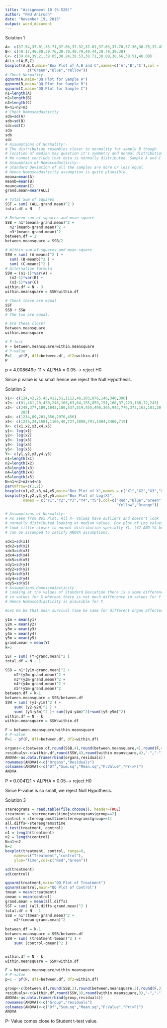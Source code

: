 ---
title: "Assignment 10 (S-520)"
author: "FNU Anirudh"
date: "November 19, 2015"
output: word_document
---

Solution 1

```{r,eval=TRUE}
A<- c(37.54,37.01,36.71,37.03,37.32,37.01,37.03,37.70,37.36,36.75,37.45,38.85)
B<- c(40.17,40.80,39.76,39.70,40.79,40.44,39.79,39.38)
C<- c(39.04,39.21,39.05,38.24,38.53,38.71,38.89,38.66,38.51,40.08)
ALL<-c(A,B,C)
boxplot(A,B,C,main="Box Plot of A,B and C",names=c('A','B','C'),col = 
          c("Green","Blue","Yellow"))
# Check Normality
qqnorm(A,main="QQ Plot for Sample A")
qqnorm(B,main="QQ Plot for Sample B")
qqnorm(C,main="QQ Plot for Sample C")
n1=length(A)
n2=length(B)
n3=length(C)
N=n1+n2+n3
# Check homoscedasticity
sda=sd(A)
sdb=sd(B)
sdc=sd(C)
sda
sdb
sdc
# Assumptions of Normality:-
# The distribution resembles closer to normality for sample B though 
# location of median may question it's symmetry and normal distribution. 
# We cannot conclude that data is normally distributed. Sample A and C are pretty much symmetric and have outliers that questions normal distribution.
# Assumption of Homoscedasticity:-
# Standard Deviation of all the samples are more or less equal
# Hence Homoscedasticity assumption is quite plausible.
meana=mean(A)
meanb=mean(B)
meanc=mean(C)
grand.mean=mean(ALL)

# Total Sum of Squares
SST = sum( (ALL-grand.mean)^2 )
total.df = N - 1

# Between sum-of-squares and mean-square
SSB = n1*(meana-grand.mean)^2 +
  n2*(meanb-grand.mean)^2 +
  n3*(meanc-grand.mean)^2
between.df = 2 
between.meansquare = SSB/2

# Within sum-of-squares and mean-square
SSW = sum( (A-meana)^2 ) +
  sum( (B-meanb)^2 ) +
  sum( (C-meanc)^2 )
# Alternative formula
SSW = (n1-1)*var(A) +
  (n2-1)*var(B) +
  (n3-1)*var(C)
within.df = N - 3
within.meansquare = SSW/within.df

# Check these are equal
SST
SSB + SSW
# The two are equal.

# Are these close?
between.meansquare
within.meansquare

# F-test
F = between.meansquare/within.meansquare
# P-value
P=1 - pf(F, df1=between.df, df2=within.df)
P

```

p = 4.008649e-11 < ALPHA = 0.05---> reject H0

Since p value is so small hence we reject the Null Hypothesis.


Solution 2

```{r,eval=TRUE}
x1<- c(124,42,25,45,412,51,1112,46,103,876,146,340,396)
x2<- c(81,461,20,450,246,166,63,64,155,859,151,166,37,223,138,72,245)
x3<- c(248,377,189,1843,180,537,519,455,406,365,942,776,372,163,101,20,
       283)
x4<- c(1234,89,201,356,2970,456)
x5<- c(1235,24,1581,1166,40,727,3808,791,1804,3460,719)
X<- c(x1,x2,x3,x4,x5)
y1<- log(x1)
y2<- log(x2)
y3<- log(x3)
y4<- log(x4)
y5<- log(x5)
Y<- c(y1,y2,y3,y4,y5)
n1=length(x1)
n2=length(x2)
n3=length(x3)
n4=length(x4)
n5=length(x5)
N=n1+n2+n3+n4+n5
par(mfrow=c(1,2))
boxplot(x1,x2,x3,x4,x5,main="Box Plot of X",names = c("X1","X2","X3","X4","X5"),col=c("Red","Blue","Green","Yellow","Orange"))
boxplot(y1,y2,y3,y4,y5,main="Box Plot of Log(X)",
        names = c("Y1","Y2","Y3","Y4","Y5"),col=c("Red","Blue","Green",
                                                  "Yellow","Orange"))

# Assumptions of Normality:-
# As seen from Box Plot, All X- Values have outliers and doesn't look
# normally distributed looking at median values. Box plot of Log values
# look little closer to normal distribution specially Y1. (Y2 AND Y4 being close) hence Y1,Y2 and Y4 can be considered normal. Log values
# can be assumped to satisfy ANOVA assumptions.

sdx1=sd(x1)
sdx2=sd(x2)
sdx3=sd(x3)
sdx4=sd(x4)
sdx5=sd(x5)
sdy1=sd(y1)
sdy2=sd(y2)
sdy3=sd(y3)
sdy4=sd(y4)
sdy5=sd(y5)
# Assumptions Homoscediasticity
# Looking at the values of Standard Deviation there is a some difference
# in values for X whereas there is not much difference in values for Y
# Hence Homoscediasticity is plausible for Y.

#Let Ho be that mean survival time be same for different organ affected #Let Ha be that mean survival time be different for at least one organ affected

y1m = mean(y1)
y2m = mean(y2)
y3m = mean(y3)
y4m = mean(y4)
y5m = mean(y5)
grand.mean = mean(Y)
k=5

SST = sum( (Y-grand.mean)^2 )
total.df = N - 1

SSB = n1*(y1m-grand.mean)^2 +
    n2*(y2m-grand.mean)^2 +
    n3*(y3m-grand.mean)^2 + 
    n4*(y4m-grand.mean)^2 +
    n5*(y5m-grand.mean)^2
between.df = k-1 
between.meansquare = SSB/between.df 
SSW = sum( (y1-y1m)^2 ) +
    sum( (y2-y2m)^2 ) +
    sum( (y3-y3m)^2 )+ sum((y4-y4m)^2)+sum((y5-y5m)^2)
within.df = N - k
within.meansquare = SSW/within.df

F = between.meansquare/within.meansquare
# P-value
P=1 - pf(F, df1=between.df, df2=within.df)

organs<-c(between.df,round(SSB,4),round(between.meansquare,4),round(F,4),round(P,4))
residuals<-c(within.df,round(SSW,4),round(within.meansquare,4),"-","-")
ANOVA<-as.data.frame(rbind(organs,residuals))
rownames(ANOVA)<-c("Organs","Residuals")
colnames(ANOVA)<-c("Df","Sum.sq","Mean.sq","F:Value","Pr(>F)")
ANOVA


```

P = 0.004121 < ALPHA = 0.05---> reject H0

Since P-value is so small, we reject Null Hypothesis.

Solution 3

```{r,eval=TRUE}
stereograms = read.table(file.choose(), header=TRUE)
treatment = stereograms$time[stereograms$group==2]
control = stereograms$time[stereograms$group==1]
all.diffs<-stereograms$time
t.test(treatment, control)
n1 = length(treatment)
n2 = length(control)
N=n1+n2
k=2
boxplot(treatment, control, range=0, 
    names=c("Treatment","control"),
    ylab="Time",col=c("Red","Green"))

sd(treatment)
sd(control)

qqnorm(treatment,main="QQ Plot of Treatment")
qqnorm(control,main="QQ Plot of Control")
tmean = mean(treatment)
cmean = mean(control)
grand.mean = mean(all.diffs)
SST = sum( (all.diffs-grand.mean)^2 )
total.df = N - 1
SSB = n1*(tmean-grand.mean)^2 +
    n2*(cmean-grand.mean)^2 
    
between.df = k-1 
between.meansquare = SSB/between.df
SSW = sum( (treatment-tmean)^2 ) +
    sum( (control-cmean)^2 ) 


within.df = N - k
within.meansquare = SSW/within.df

F = between.meansquare/within.meansquare
# P-value
p=1 - pf(F, df1=between.df, df2=within.df)

group<-c(between.df,round(SSB,3),round(between.meansquare,3),round(F,3),round(p,5))
residuals<-c(within.df,round(SSW,3),round(within.meansquare,3),"-","-")
ANOVA<-as.data.frame(rbind(group,residuals))
rownames(ANOVA)<-c("Group","residuals")
colnames(ANOVA)<-c("Df","Sum.sq","Mean.sq","F:Value","Pr(>F)")
ANOVA

```
P- Value comes close to Student t-test value.
